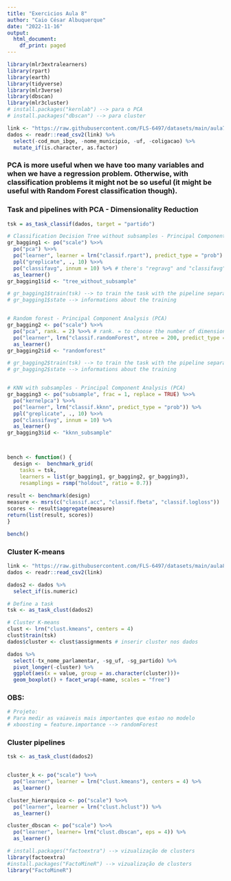 ---
title: "Exercicios Aula 8"
author: "Caio César Albuquerque"
date: "2022-11-16"
output:
  html_document:
    df_print: paged
---

```{r}
library(mlr3extralearners)
library(rpart)
library(earth)
library(tidyverse)
library(mlr3verse)
library(dbscan)
library(mlr3cluster)
# install.packages("kernlab") --> para o PCA
# install.packages("dbscan") --> para cluster
```


```{r}
link <- "https://raw.githubusercontent.com/FLS-6497/datasets/main/aula7/eleicoes2000.csv"
dados <- readr::read_csv2(link) %>%
  select(-cod_mun_ibge, -nome_municipio, -uf, -coligacao) %>%
  mutate_if(is.character, as.factor)
```
### PCA is more useful when we have too many variables and when we have a regression problem. Otherwise, with classification problems it might not be so useful (it might be useful with Random Forest classification though). 


### Task and pipelines with PCA - Dimensionality Reduction
```{r}
tsk = as_task_classif(dados, target = "partido")

# Classification Decision Tree without subsamples - Principal Component Analysis (PCA)
gr_bagging1 <- po("scale") %>>%
  po("pca") %>>% 
  po("learner", learner = lrn("classif.rpart"), predict_type = "prob") %>% 
  ppl("greplicate", ., 10) %>>%
  po("classifavg", innum = 10) %>% # there's "regravg" and "classifavg" 
  as_learner()
gr_bagging1$id <- "tree_without_subsample"

# gr_bagging1$train(tsk) --> to train the task with the pipeline separately
# gr_bagging1$state --> informations about the training


# Random forest - Principal Component Analysis (PCA)
gr_bagging2 <- po("scale") %>>%
  po("pca", rank. = 2) %>>% # rank. = to choose the number of dimensions 
  po("learner", lrn("classif.randomForest", ntree = 200, predict_type = "prob")) %>%
  as_learner()
gr_bagging2$id <- "randomforest"

# gr_bagging2$train(tsk) --> to train the task with the pipeline separately
# gr_bagging2$state --> informations about the training


# KNN with subsamples - Principal Component Analysis (PCA)
gr_bagging3 <- po("subsample", frac = 1, replace = TRUE) %>>%
  po("kernelpca") %>>%
  po("learner", lrn("classif.kknn", predict_type = "prob")) %>%
  ppl("greplicate", ., 10) %>>%
  po("classifavg", innum = 10) %>%
  as_learner()
gr_bagging3$id <- "kknn_subsample"



bench <- function() {
  design <-  benchmark_grid(
    tasks = tsk,
    learners = list(gr_bagging1, gr_bagging2, gr_bagging3), 
    resamplings = rsmp("holdout", ratio = 0.7))
  
result <- benchmark(design)
measure <- msrs(c("classif.acc", "classif.fbeta", "classif.logloss"))
scores <- result$aggregate(measure)
return(list(result, scores))
}

bench()
```

### Cluster K-means
```{r}
link <- "https://raw.githubusercontent.com/FLS-6497/datasets/main/aula8/gabinetes22.csv"
dados <- readr::read_csv2(link)

dados2 <- dados %>%
  select_if(is.numeric)
```

```{r}
# Define a task
tsk <- as_task_clust(dados2)

# Cluster K-means
clust <- lrn("clust.kmeans", centers = 4)
clust$train(tsk)
dados$cluster <- clust$assignments # inserir cluster nos dados

dados %>% 
  select(-tx_nome_parlamentar, -sg_uf, -sg_partido) %>% 
  pivot_longer(-cluster) %>% 
  ggplot(aes(x = value, group = as.character(cluster)))+
  geom_boxplot() + facet_wrap(~name, scales = "free")
```
### OBS:
```{r}
# Projeto:
# Para medir as vaiaveis mais importantes que estao no modelo
# xboosting = feature.importance --> randomForest
```


### Cluster pipelines
```{r}
tsk <- as_task_clust(dados2)


cluster_k <- po("scale") %>>% 
  po("learner", learner = lrn("clust.kmeans"), centers = 4) %>%
  as_learner()

cluster_hierarquico <- po("scale") %>>% 
  po("learner", learner = lrn("clust.hclust")) %>%
  as_learner()

cluster_dbscan <- po("scale") %>>%  
  po("learner", learner= lrn("clust.dbscan", eps = 4)) %>%
  as_learner()

# install.packages("factoextra") --> vizualização de clusters
library(factoextra)
#install.packages("FactoMineR") --> vizualização de clusters
library("FactoMineR")
```



